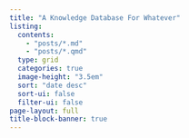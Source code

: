 ```yaml
---
title: "A Knowledge Database For Whatever"
listing:
  contents:
    - "posts/*.md"
    - "posts/*.qmd"
  type: grid
  categories: true
  image-height: "3.5em"
  sort: "date desc"
  sort-ui: false
  filter-ui: false
page-layout: full
title-block-banner: true
---
```


